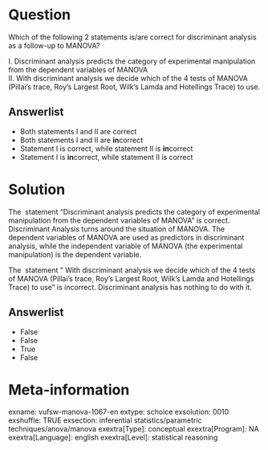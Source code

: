 Question
========
Which of the following 2 statements is/are correct for discriminant
analysis as a follow-up to MANOVA?  
  
I. Discriminant analysis predicts the category of experimental
manipulation from the dependent variables of MANOVA  
II. With discriminant analysis we decide which of the 4 tests of MANOVA
(Pillai's trace, Roy's Largest Root, Wilk's Lamda and Hotellings Trace)
to use.

Answerlist
----------
* Both statements I and II are correct
* Both statements I and II are **in**correct
* Statement I is correct, while statement II is **in**correct
* Statement I is **in**correct, while statement II is correct

Solution
========





The  statement "Discriminant analysis predicts the category of
experimental manipulation from the dependent variables of MANOVA" is
correct. Discriminant Analysis turns around the situation of MANOVA. The
dependent variables of MANOVA are used as predictors in discriminant
analysis, while the independent variable of MANOVA (the experimental
manipulation) is the dependent variable.  
  
The  statement " With discriminant analysis we decide which of the 4
tests of MANOVA (Pillai's trace, Roy's Largest Root, Wilk's Lamda and
Hotellings Trace) to use" is incorrect. Discriminant analysis has
nothing to do with it.




Answerlist
----------
* False
* False
* True
* False

Meta-information
================
exname: vufsw-manova-1067-en
extype: schoice
exsolution: 0010
exshuffle: TRUE
exsection: inferential statistics/parametric techniques/anova/manova
exextra[Type]: conceptual
exextra[Program]: NA
exextra[Language]: english
exextra[Level]: statistical reasoning

